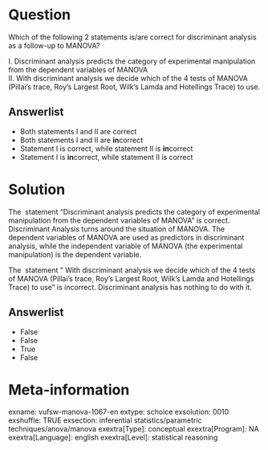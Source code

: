 Question
========
Which of the following 2 statements is/are correct for discriminant
analysis as a follow-up to MANOVA?  
  
I. Discriminant analysis predicts the category of experimental
manipulation from the dependent variables of MANOVA  
II. With discriminant analysis we decide which of the 4 tests of MANOVA
(Pillai's trace, Roy's Largest Root, Wilk's Lamda and Hotellings Trace)
to use.

Answerlist
----------
* Both statements I and II are correct
* Both statements I and II are **in**correct
* Statement I is correct, while statement II is **in**correct
* Statement I is **in**correct, while statement II is correct

Solution
========





The  statement "Discriminant analysis predicts the category of
experimental manipulation from the dependent variables of MANOVA" is
correct. Discriminant Analysis turns around the situation of MANOVA. The
dependent variables of MANOVA are used as predictors in discriminant
analysis, while the independent variable of MANOVA (the experimental
manipulation) is the dependent variable.  
  
The  statement " With discriminant analysis we decide which of the 4
tests of MANOVA (Pillai's trace, Roy's Largest Root, Wilk's Lamda and
Hotellings Trace) to use" is incorrect. Discriminant analysis has
nothing to do with it.




Answerlist
----------
* False
* False
* True
* False

Meta-information
================
exname: vufsw-manova-1067-en
extype: schoice
exsolution: 0010
exshuffle: TRUE
exsection: inferential statistics/parametric techniques/anova/manova
exextra[Type]: conceptual
exextra[Program]: NA
exextra[Language]: english
exextra[Level]: statistical reasoning

